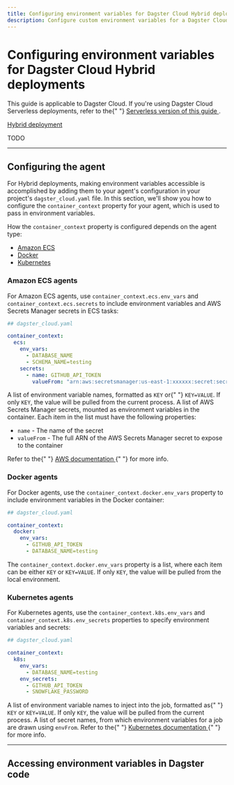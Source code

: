 ```yaml
---
title: Configuring environment variables for Dagster Cloud Hybrid deployments | Dagster Docs
description: Configure custom environment variables for a Dagster Cloud Hybrid deployment.
---
```


# Configuring environment variables for Dagster Cloud Hybrid deployments

<Note>
  This guide is applicable to Dagster Cloud. If you're using Dagster Cloud
  Serverless deployments, refer to the{" "}
  <a href="/dagster-cloud/developing-testing/environment-variables/setup-for-serverless-deployments">
    Serverless version of this guide
  </a>
  .
</Note>

[Hybrid deployment](/dagster-cloud/deployment/hybrid)

TODO

---

## Configuring the agent

For Hybrid deployments, making environment variables accessible is accomplished by adding them to your agent's configuration in your project's `dagster_cloud.yaml` file. In this section, we'll show you how to configure the `container_context` property for your agent, which is used to pass in environment variables.

How the `container_context` property is configured depends on the agent type:

- [Amazon ECS](#amazon-ecs-agents)
- [Docker](#docker-agents)
- [Kubernetes](#kubernetes-agents)

### Amazon ECS agents

For Amazon ECS agents, use `container_context.ecs.env_vars` and `container_context.ecs.secrets` to include environment variables and AWS Secrets Manager secrets in ECS tasks:

```yaml
## dagster_cloud.yaml

container_context:
  ecs:
    env_vars:
      - DATABASE_NAME
      - SCHEMA_NAME=testing
    secrets:
      - name: GITHUB_API_TOKEN
        valueFrom: "arn:aws:secretsmanager:us-east-1:xxxxxx:secret:secret_name:GITHUB_API_TOKEN::"
```

<ReferenceTable>
  <ReferenceTableItem propertyName="env_vars">
    A list of environment variable names, formatted as <code>KEY</code> or{" "}
    <code>KEY=VALUE</code>. If only <code>KEY</code>, the value will be pulled
    from the current process.
  </ReferenceTableItem>
  <ReferenceTableItem propertyName="secrets">
    A list of AWS Secrets Manager secrets, mounted as environment variables in
    the container. Each item in the list must have the following properties:
    <ul>
      <li>
        <code>name</code> - The name of the secret
      </li>
      <li>
        <code>valueFrom</code> - The full ARN of the AWS Secrets Manager secret
        to expose to the container
      </li>
    </ul>
    Refer to the{" "}
    <a href="https://docs.aws.amazon.com/AmazonECS/latest/APIReference/API_Secret.html">
      AWS documentation
    </a>{" "}
    for more info.
  </ReferenceTableItem>
</ReferenceTable>

### Docker agents

For Docker agents, use the `container_context.docker.env_vars` property to include environment variables in the Docker container:

```yaml
## dagster_cloud.yaml

container_context:
  docker:
    env_vars:
      - GITHUB_API_TOKEN
      - DATABASE_NAME=testing
```

The `container_context.docker.env_vars` property is a list, where each item can be either `KEY` or `KEY=VALUE`. If only `KEY`, the value will be pulled from the local environment.

### Kubernetes agents

For Kubernetes agents, use the `container_context.k8s.env_vars` and `container_context.k8s.env_secrets` properties to specify environment variables and secrets:

```yaml
## dagster_cloud.yaml

container_context:
  k8s:
    env_vars:
      - DATABASE_NAME=testing
    env_secrets:
      - GITHUB_API_TOKEN
      - SNOWFLAKE_PASSWORD
```

<ReferenceTable>
  <ReferenceTableItem propertyName="env_vars">
    A list of environment variable names to inject into the job, formatted as{" "}
    <code>KEY</code> or <code>KEY=VALUE</code>. If only <code>KEY</code>, the
    value will be pulled from the current process.
  </ReferenceTableItem>
  <ReferenceTableItem propertyName="env_secrets">
    A list of secret names, from which environment variables for a job are drawn
    using <code>envFrom</code>. Refer to the{" "}
    <a href="https://kubernetes.io/docs/tasks/inject-data-application/distribute-credentials-secure/#configure-all-key-value-pairs-in-a-secret-as-container-environment-variables">
      Kubernetes documentation
    </a>{" "}
    for more info.
  </ReferenceTableItem>
</ReferenceTable>

---

## Accessing environment variables in Dagster code
